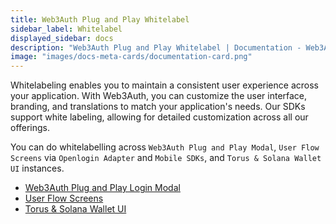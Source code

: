 ```yaml
---
title: Web3Auth Plug and Play Whitelabel
sidebar_label: Whitelabel
displayed_sidebar: docs
description: "Web3Auth Plug and Play Whitelabel | Documentation - Web3Auth"
image: "images/docs-meta-cards/documentation-card.png"
---
```


Whitelabeling enables you to maintain a consistent user experience across your application. With Web3Auth, you can customize the user interface,
branding, and translations to match your application's needs. Our SDKs support white labeling, allowing for detailed customization across all our
offerings.

You can do whitelabelling across `Web3Auth Plug and Play Modal`, `User Flow Screens` via `Openlogin Adapter` and `Mobile SDKs`, and
`Torus & Solana Wallet UI` instances.

- [Web3Auth Plug and Play Login Modal](./login-modal)
- [User Flow Screens](./user-flow-screens)
- [Torus & Solana Wallet UI](./torus-wallet-plugin)
